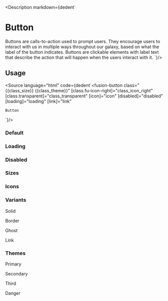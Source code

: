 

<Meta title="Components/Button/All"/>

<Description markdown={dedent`
# Button
Buttons are calls-to-action used to prompt users. They encourage users to interact with us in multiple ways throughout our galaxy, based on what the label of the button indicates. Buttons are clickable elements with label text that describe the action that will happen when the users interact with it.
`}/>

## Usage

<Source language="html"
        code={dedent`<fusion-button
    class="{{class_size}} {{class_theme}}"
    [class.fu-icon-right]="class_icon_right"
    [class.transparent]="class_transparent"
    [icon]="icon"
    [disabled]="disabled"
    [loading]="loading"
    [link]="link"
>
    Button
</fusion-button>
`}/>

### Default
<Canvas>
    <Story id="components-button--default"/>
</Canvas>

### Loading
<Canvas>
    <Story id="components-button--loading"/>
</Canvas>

### Disabled
<Canvas>
    <Story id="components-button--disabled"/>
</Canvas>

### Sizes
<Canvas>
    <div style={{display: "flex", flexDirection: "row", alignItems: "center", gap: "20px"}}>
        <Story id="components-button--size-small"/>
        <Story id="components-button--size-medium"/>
        <Story id="components-button--size-large"/>
    </div>
</Canvas>

### Icons
<Canvas>
    <div style={{display: "flex", flexDirection: "row", alignItems: "center", gap: "20px"}}>
        <Story id="components-button--icon-left"/>
        <Story id="components-button--icon-right"/>
    </div>
</Canvas>

### Variants
<Canvas>
    <div style={{display: "flex", flexDirection: "row", alignItems: "flex-start", gap: "20px"}}>
        <div>
            <p className="font-bodySmallStrong" style={{textAlign: "center"}}>Solid</p>
            <Story id="components-button--variant-solid"/>
        </div>
        <div>
            <p className="font-bodySmallStrong" style={{textAlign: "center"}}>Border</p>
            <Story id="components-button--variant-border"/>
        </div>
        <div>
            <p className="font-bodySmallStrong" style={{textAlign: "center"}}>Ghost</p>
            <div style={{backgroundColor: '#53575B', padding: '5px'}}>
                <Story id="components-button--variant-ghost"/>
            </div>
        </div>
        <div>
            <p className="font-bodySmallStrong" style={{textAlign: "center"}}>Link</p>
            <Story id="components-button--variant-link"/>
        </div>
    </div>
</Canvas>

### Themes
<Canvas>
    <div style={{display: "flex", flexDirection: "row", alignItems: "center", gap: "20px"}}>
        <div>
            <p className="font-bodySmallStrong" style={{textAlign: "center"}}>Primary</p>
            <Story id="components-button--theme-primary"/>
        </div>
        <div>
            <p className="font-bodySmallStrong" style={{textAlign: "center"}}>Secondary</p>
            <Story id="components-button--theme-secondary"/>
        </div>
        <div>
            <p className="font-bodySmallStrong" style={{textAlign: "center"}}>Third</p>
            <Story id="components-button--theme-third"/>
        </div>
        <div>
            <p className="font-bodySmallStrong" style={{textAlign: "center"}}>Danger</p>
            <Story id="components-button--theme-danger"/>
        </div>
    </div>
</Canvas>


<ArgsTable of={ButtonComponent}/>

